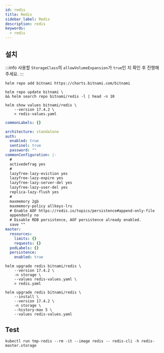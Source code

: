 ```yaml
---
id: redis
title: Redis
sidebar_label: Redis
description: redis
keywords:
  - redis
---
```


## 설치

:::info
사용할 `StorageClass`의 `allowVolumeExpansion`가 `true`인 지 확인 후 진행해주세요.
:::

```shell
helm repo add bitnami https://charts.bitnami.com/bitnami
```

```shell
helm repo update bitnami \
&& helm search repo bitnami/redis -l | head -n 10
```

```shell
helm show values bitnami/redis \
    --version 17.4.2 \
    > redis-values.yaml
```

```yaml title="redis-value.yaml"
commonLabels: {}

architecture: standalone
auth:
  enabled: true
  sentinel: true
  password: ""
commonConfiguration: |-
  #
  activedefrag yes
  #
  lazyfree-lazy-eviction yes
  lazyfree-lazy-expire yes
  lazyfree-lazy-server-del yes
  lazyfree-lazy-user-del yes
  replica-lazy-flush yes
  #
  maxmemory 2gb
  maxmemory-policy allkeys-lru
  # Enable AOF https://redis.io/topics/persistence#append-only-file
  appendonly no
  # Disable RDB persistence, AOF persistence already enabled.
  save ""
master:
  resources:
    limits: {}
    requests: {}
  podLabels: {}
  persistence:
    enabled: true
```

```shell
helm upgrade redis bitnami/redis \
    --version 17.4.2 \
    -n storage \
    --values redis-values.yaml \
    > redis.yaml
```

```shell
helm upgrade redis bitnami/redis \
    --install \
    --version 17.4.2 \
    -n storage \
    --history-max 5 \
    --values redis-values.yaml
```

## Test

```shell
kubectl run tmp-redis --rm -it --image redis -- redis-cli -h redis-master.storage
```
